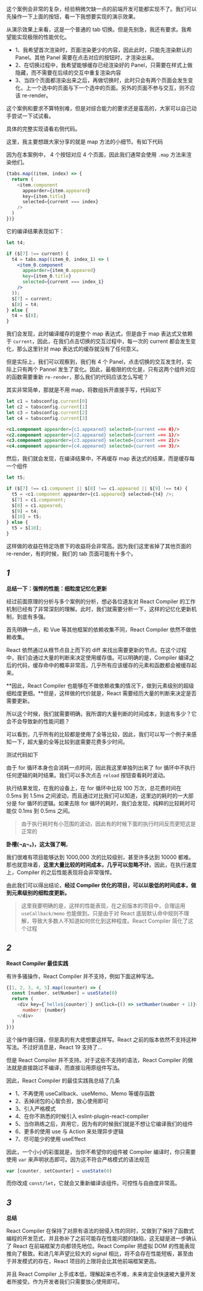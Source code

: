 

<Demo01 />

这个案例会非常的复杂，经验稍微欠缺一点的前端开发可能都实现不了。我们可以先操作一下上面的按钮，看一下我想要实现的演示效果。


从演示效果上来看，这是一个普通的 tab 切换。但是先别急，我还有要求。我希望能实现极限的性能优化。

+ 1、我希望首次渲染时，页面渲染更少的内容，因此此时，只能先渲染默认的 Panel。其他 Panel 需要在点击对应的按钮时，才渲染出来。
+ 2、在切换过程中，我希望能够缓存已经渲染好的 Panel，只需要在样式上做隐藏，而不需要在后续的交互中重复渲染内容
+ 3、当四个页面都渲染出来之后，再做切换时，此时只会有两个页面会发生变化，上一个选中的页面与下一个选中的页面。另外的页面不参与交互，则不应该 re-render。

这个案例和要求不算特别难，但是对综合能力的要求还是蛮高的，大家可以自己动手尝试一下试试看。

具体的完整实现请看右侧代码。

这里，我主要想跟大家分享的就是 map 方法的小细节。有如下代码

因为在本案例中， 4 个按钮对应 4 个页面，因此我们通常会使用 `.map` 方法来渲染他们。

```js
{tabs.map((item, index) => {
  return (
    <item.component
      appearder={item.appeared}
      key={item.title}
      selected={current === index}
    />
  )
})}
```

它的编译结果表现如下：

```jsx
let t4;

if ($[7] !== current) {
  t4 = tabs.map((item_0, index_1) => (
    <item_0.component
      appearder={item_0.appeared}
      key={item_0.title}
      selected={current === index_1}
    />
  ));
  $[7] = current;
  $[8] = t4;
} else {
  t4 = $[8];
}
```

我们会发现，此时编译缓存的是整个 map 表达式，但是由于 map 表达式又依赖于 `current`，因此，在我们点击切换的交互过程中，每一次的 current 都会发生变化，那么这里针对 map 表达式的缓存就没有了任何意义。

但是实际上，我们可以观察到，我们有 4 个 Panel，点击切换的交互发生时，实际上只有两个 Pannel 发生了变化。因此，最极限的优化是，只有这两个组件对应的函数需要重新 `re-render`，那么我们的代码应该怎么写呢？

其实非常简单，那就是不用 map，将数组拆开直接手写，代码如下

```javascript
let c1 = tabsconfig.current[0]
let c2 = tabsconfig.current[1]
let c3 = tabsconfig.current[2]
let c4 = tabsconfig.current[3]
```

```html
<c1.component appearder={c1.appeared} selected={current === 0}/>
<c2.component appearder={c2.appeared} selected={current === 1}/>
<c3.component appearder={c3.appeared} selected={current === 2}/>
<c4.component appearder={c4.appeared} selected={current === 3}/>
```

然后，我们就会发现，在编译结果中，不再缓存 map 表达式的结果，而是缓存每一个组件

```js
let t5;

if ($[7] !== c1.component || $[8] !== c1.appeared || $[9] !== t4) {
  t5 = <c1.component appearder={c1.appeared} selected={t4} />;
  $[7] = c1.component;
  $[8] = c1.appeared;
  $[9] = t4;
  $[10] = t5;
} else {
  t5 = $[10];
}
```
这样做的收益在特定场景下的收益将会非常高。因为我们这里省掉了其他页面的 re-render，有的时候，我们的 tab 页面可能有十多个。

## *1*
**总结一下：强悍的性能：细粒度记忆化更新**

经过前面原理的分析与多个案例的分析，想必各位道友对 React Compiler 的工作机制已经有了非常深刻的理解。此时，我们就需要分析一下，这样的记忆化更新机制，到底有多强。

首先明确一点，和 Vue 等其他框架的依赖收集不同，React Compiler 依然不做依赖收集。

React 依然通过从根节点自上而下的 diff 来找出需要更新的节点。在这个过程中，我们会通过大量的判断来决定使用缓存值。可以明确的是，Compiler 编译之后的代码，缓存命中的概率非常高，几乎所有应该缓存的元素和函数都会被缓存起来。

**因此，React Compiler 也能够在不做依赖收集的情况下，做到元素级别的超级细粒度更细。**但是，这样做的代价就是，React 需要经历大量的判断来决定是否需要更新。

所以这个时候，我们就需要明确，我所谓的大量判断的时间成本，到底有多少？它会不会导致新的性能问题？

可以看到，几乎所有的比较都是使用了全等比较，因此，我们可以写一个例子来感知一下，超大量的全等比较到底需要花费多少时间。

测试代码如下

<Demo02 />

由于 for 循环本身也会消耗一点时间，因此我这里单独列出来了 for 循环中不执行任何逻辑的耗时结果。我们可以多次点击 `reload` 按钮查看耗时波动。

执行结果发现，在我的设备上，在 for 循环中比较 100 万次，总花费时间在 0.5ms 到 1.5ms 之间波动，而且通过对比我们可以知道，这里边的耗时的一大部分是 for 循环的逻辑。如果去除 for 循环的耗时，我们会发现，纯粹的比较耗时可能仅 0.1ms 到 0.5ms 之间。

> 由于执行耗时有小范围的波动，因此有的时候下面的执行时间反而更短这是正常的

**卧槽(¬д¬。)，这太强了啊**。

我们很难有项目能够达到 1000,000 次的比较级别，甚至许多达到 10000 都难。那也就意味着，**这里大量比较的时间成本，几乎可以忽略不计**。因此，在执行速度上，Compiler 的之后性能表现将会非常强悍。

由此我们可以得出结论，**经过 Compiler 优化的项目，可以以极低的时间成本，做到元素级别的细粒度更新。**

> 这里我要明确的是，这样的性能表现，在之前版本的项目中，合理运用 `useCallback/memo` 也能做到。只是由于对 React 底层默认命中规则不理解，导致大多数人不知道如何优化到这种程度。React Compiler 简化了这个过程



## *2*
**React Compiler 最佳实践**

有许多骚操作，React Compiler 并不支持，例如下面这种写法。

```js
{[1, 2, 3, 4, 5].map((counter) => {
  const [number, setNumber] = useState(0)
  return (
    <div key={`hello${counter}`} onClick={() => setNumber(number + 1)}>
      number: {number}
    </div>
  )
})}
```

这个操作骚归骚，但是真的有大佬想要这样写。React 之前的版本依然不支持这种写法。不过好消息是，React 19 支持了...

但是 React Compiler 并不支持。对于这些不支持的语法，React Compiler 的做法就是直接跳过不编译，而直接沿用原组件写法。

因此，React Compiler 的最佳实践我总结了几条

+ 1、不再使用 useCallback、useMemo、Memo 等缓存函数
+ 2、丢掉闭包的心智负担，放心使用即可
+ 3、引入严格模式
+ 4、在你不熟悉的时候引入 eslint-plugin-react-compiler
+ 5、当你熟练之后，弃用它，因为有的时候我们就是不想让它编译我们的组件
+ 6、更多的使用 use 与 Action 来处理异步逻辑
+ 7、尽可能少的使用 useEffect


因此，一个小小的彩蛋就是，当你不希望你的组件被 Compiler 编译时，你只需要使用 `var` 来声明状态即可。因为这不符合严格模式的语法规范

```js
var [counter, setCounter] = useState(0)
```

而你改成 `const/let`，它就会又重新编译该组件。可控性与自由度非常高。

## *3*
**总结**

React Compiler 在保持了对原有语法的弱侵入性的同时，又做到了保持了函数式编程的开发范式，并且弥补了之前可能存在性能问题的缺陷，这无疑是进一步确认了 React 在前端框架方向都领先地位。React Compiler 把虚拟 DOM 的性能表现推向了极致。和进几年声望比较大的 signal 相比，将不会存在性能短板，甚至由于并发模式的存在，React 项目的上限将会比其他前端框架更高。

并且 React Compiler 上手成本低，理解起来也不难，未来肯定会快速被大量开发者所接受。作为开发者我们只需要放心使用即可。
